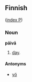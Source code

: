 ==Finnish==
([[Wiktionary:Finnish_index_p|index P]])

===Noun===
'''päivä'''

# [[day]].

====Antonyms====

*[[yö]]